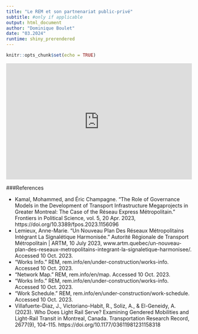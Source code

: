```yaml
---
title: "Le REM et son partnenariat public-privé"
subtitle: #only if applicable
output: html_document
author: "Dominique Boulet"
date: "03.2024"
runtime: shiny_prerendered 
---
```


```r
knitr::opts_chunk$set(echo = TRUE)
```

<center>
<div>
<iframe width="100%" height="315"
src="https://youtu.be/9NnLkKlKG9o" frameborder="0" allowfullscreen="" data-external="1">
</iframe>
</div>
</center>

###References

<ul>
<li>Kamal, Mohammed, and Éric Champagne. “The Role of Governance Models in the Development of Transport Infrastructure Megaprojects in Greater Montreal: The Case of the Réseau Express Métropolitain.” Frontiers in Political Science, vol. 5, 20 Apr. 2023, https://doi.org/10.3389/fpos.2023.1156096</li>

<li>Lemieux, Anne-Marie. “Un Nouveau Plan Des Réseaux Métropolitains Intégrant La Signalétique Harmonisée.” Autorité Régionale de Transport Métropolitain | ARTM, 10 July 2023, www.artm.quebec/un-nouveau-plan-des-reseaux-metropolitains-integrant-la-signaletique-harmonisee/. Accessed 10 Oct. 2023.</li>

<li>“Works Info.” REM, rem.info/en/under-construction/works-info. Accessed 10 Oct. 2023.</li>

<li>“Network Map.” REM, rem.info/en/map. Accessed 10 Oct. 2023.</li>

<li>“Works Info.” REM, rem.info/en/under-construction/works-info. Accessed 10 Oct. 2023.</li>

<li>“Work Schedule.” REM, rem.info/en/under-construction/work-schedule. Accessed 10 Oct. 2023.</li>

<li>Villafuerte-Diaz, J., Victoriano-Habit, R., Soliz, A., & El-Geneidy, A. (2023). Who Does Light Rail Serve? Examining Gendered Mobilities and Light-Rail Transit in Montreal, Canada. Transportation Research Record, 2677(9), 104-115. https://doi.org/10.1177/03611981231158318</li>
</ul>
